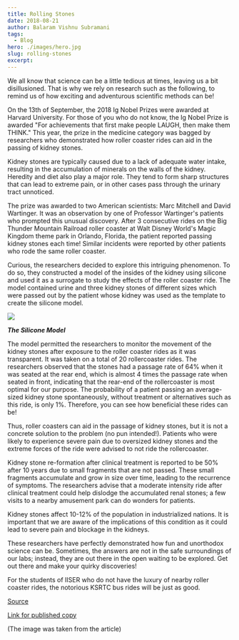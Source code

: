 ```yaml
---
title: Rolling Stones
date: 2018-08-21
author: Balaram Vishnu Subramani
tags:
  - Blog
hero: ./images/hero.jpg
slug: rolling-stones
excerpt:
---
```

We all know that science can be a little tedious at times, leaving us a
bit disillusioned. That is why we rely on research such as the
following, to remind us of how exciting and adventurous scientific
methods can be!

On the 13th of September, the 2018 Ig Nobel Prizes were awarded at
Harvard University. For those of you who do not know, the Ig Nobel Prize
is awarded "For achievements that first make people LAUGH, then make
them THINK." This year, the prize in the medicine category was bagged by
researchers who demonstrated how roller coaster rides can aid in the
passing of kidney stones.

Kidney stones are typically caused due to a lack of adequate water
intake, resulting in the accumulation of minerals on the walls of the
kidney. Heredity and diet also play a major role. They tend to form
sharp structures that can lead to extreme pain, or in other cases pass
through the urinary tract unnoticed.

The prize was awarded to two American scientists: Marc Mitchell and
David Wartinger. It was an observation by one of Professor Wartinger's
patients who prompted this unusual discovery. After 3 consecutive rides
on the Big Thunder Mountain Railroad roller coaster at Walt Disney
World's Magic Kingdom theme park in Orlando, Florida, the patient
reported passing kidney stones each time! Similar incidents were
reported by other patients who rode the same roller coaster.

Curious, the researchers decided to explore this intriguing phenomenon.
To do so, they constructed a model of the insides of the kidney using
silicone and used it as a surrogate to study the effects of the roller
coaster ride. The model contained urine and three kidney stones of
different sizes which were passed out by the patient whose kidney was
used as the template to create the silicone model.

<div class="Image__Small">
  <img src="./images/pic1.png" />
</div>

***The Silicone Model***

The model permitted the researchers to monitor the movement of the
kidney stones after exposure to the roller coaster rides as it was
transparent. It was taken on a total of 20 rollercoaster rides. The
researchers observed that the stones had a passage rate of 64% when it
was seated at the rear end, which is almost 4 times the passage rate
when seated in front, indicating that the rear-end of the rollercoaster
is most optimal for our purpose. The probability of a patient passing an
average-sized kidney stone spontaneously, without treatment or
alternatives such as this ride, is only 1%. Therefore, you can see how
beneficial these rides can be!

Thus, roller coasters can aid in the passage of kidney stones, but it is
not a concrete solution to the problem (no pun intended!). Patients who
were likely to experience severe pain due to oversized kidney stones and
the extreme forces of the ride were advised to not ride the
rollercoaster.

Kidney stone re-formation after clinical treatment is reported to be 50%
after 10 years due to small fragments that are not passed. These small
fragments accumulate and grow in size over time, leading to the
recurrence of symptoms. The researchers advise that a moderate intensity
ride after clinical treatment could help dislodge the accumulated renal
stones; a few visits to a nearby amusement park can do wonders for
patients.

Kidney stones affect 10-12% of the population in industrialized nations.
It is important that we are aware of the implications of this condition
as it could lead to severe pain and blockage in the kidneys.

These researchers have perfectly demonstrated how fun and unorthodox science can be. Sometimes, the
answers are not in the safe surroundings of our labs; instead, they are
out there in the open waiting to be explored. Get out there and make
your quirky discoveries!

For the students of IISER who do not have the luxury of nearby roller
coaster rides, the notorious KSRTC bus rides will be just as good.

[Source](http://broomedocs.com/wp-content/uploads/2016/10/roller-stone.pdf)

[Link for published
copy](https://www.anveshablog.com/post/rolling-stones-1)

(The image was taken from the article)
